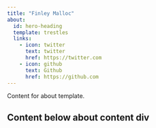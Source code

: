 ```yaml
---
title: "Finley Malloc"
about:
  id: hero-heading
  template: trestles
  links:
    - icon: twitter
      text: twitter
      href: https://twitter.com
    - icon: github
      text: Github
      href: https://github.com
---
```


:::{#hero-heading}

Content for about template.

:::

## Content below about content div
